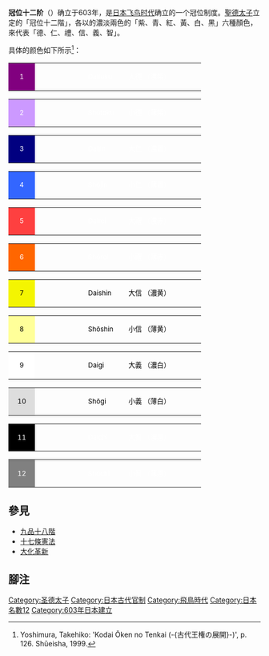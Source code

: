 '''冠位十二阶'''（{{jpn|j=冠位十二階|hg=かんいじゅうにかい}}）确立于603年，是[[日本历史|日本]][[飞鸟时代|飞鸟时代]]确立的一个冠位制度。[[聖德太子|聖德太子]]立定的「冠位十二階」，各以的濃淡兩色的「紫、青、紅、黃、白、黑」六種顏色，來代表「德、仁、禮、信、義、智」。

具体的颜色如下所示<ref>Yoshimura, Takehiko: 'Kodai Ōken no Tenkai (-{古代王権の展開}-)', p. 126. Shūeisha, 1999.</ref>：

{| cellspacing="0" style="width:290px;background:#81007F"
| style="width:40px;height:30px;background:#81007F;text-align:center;font-size:10pt;color:#FFFFFF" | 1
| style="width:90px;font-size:10pt;color:#FFFFFF;padding:4pt;line-height:1.25em" | {{lang|ja|大徳/大德}}
| style="width:70px;font-size:10pt;color:#FFFFFF;padding:4pt;line-height:1.25em" | Daitoku
| style="width:140px;font-size:10pt;color:#FFFFFF;padding:4pt;line-height:1.25em" | 大德 （濃紫）
|}
{| cellspacing="0" style="width:290px;background:#CC99FF"
| style="width:40px;height:30px;background:#CC99FF;text-align:center;font-size:10pt;color:#FFFFFF" | 2
| style="width:90px;font-size:10pt;color:#FFFFFF;padding:4pt;line-height:1.25em" | {{lang|ja|小徳/小德}}
| style="width:70px;font-size:10pt;color:#FFFFFF;padding:4pt;line-height:1.25em" | Shōtoku
| style="width:140px;font-size:10pt;color:#FFFFFF;padding:4pt;line-height:1.25em" | 小德 （薄紫）
|}
{| cellspacing="0" style="width:290px;background:#010080"
| style="width:40px;height:30px;background:#010080;text-align:center;font-size:10pt;color:#FFFFFF" | 3
| style="width:90px;font-size:10pt;color:#FFFFFF;padding:4pt;line-height:1.25em" | {{lang|ja|大仁}}
| style="width:70px;font-size:10pt;color:#FFFFFF;padding:4pt;line-height:1.25em" | Daijin
| style="width:140px;font-size:10pt;color:#FFFFFF;padding:4pt;line-height:1.25em" | 大仁 （濃青）
|}
{| cellspacing="0" style="width:290px;background:#3366FF"
| style="width:40px;height:30px;background:#3366FF;text-align:center;font-size:10pt;color:#FFFFFF" | 4
| style="width:90px;font-size:10pt;color:#FFFFFF;padding:4pt;line-height:1.25em" | {{lang|ja|小仁}}
| style="width:70px;font-size:10pt;color:#FFFFFF;padding:4pt;line-height:1.25em" | Shōjin
| style="width:140px;font-size:10pt;color:#FFFFFF;padding:4pt;line-height:1.25em" | 小仁 （薄青）
|}
{| cellspacing="0" style="width:290px;background:#FE4040"
| style="width:40px;height:30px;background:#FE4040;text-align:center;font-size:10pt;color:#FFFFFF" | 5
| style="width:90px;font-size:10pt;color:#FFFFFF;padding:4pt;line-height:1.25em" | {{lang|ja|大礼/大禮}}
| style="width:70px;font-size:10pt;color:#FFFFFF;padding:4pt;line-height:1.25em" | Dairei
| style="width:140px;font-size:10pt;color:#FFFFFF;padding:4pt;line-height:1.25em" | 大禮 （濃赤）
|}
{| cellspacing="0" style="width:290px;background:#FF6600"
| style="width:40px;height:30px;background:#FF6600;text-align:center;font-size:10pt;color:#FFFFFF" | 6
| style="width:90px;font-size:10pt;color:#FFFFFF;padding:4pt;line-height:1.25em" | {{lang|ja|小礼/小禮}}
| style="width:70px;font-size:10pt;color:#FFFFFF;padding:4pt;line-height:1.25em" | Shōrei
| style="width:140px;font-size:10pt;color:#FFFFFF;padding:4pt;line-height:1.25em" | 小禮 （薄赤）
|}
{| cellspacing="0" style="width:290px;background:#F4F501"
| style="width:40px;height:30px;background:#F4F501;text-align:center;font-size:10pt;color:#000000" | 7
| style="width:90px;font-size:10pt;color:#000000;padding:4pt;line-height:1.25em" | {{lang|ja|大信}}
| style="width:70px;font-size:10pt;color:#000000;padding:4pt;line-height:1.25em" | Daishin
| style="width:140px;font-size:10pt;color:#000000;padding:4pt;line-height:1.25em" | 大信 （濃黄）
|}
{| cellspacing="0" style="width:290px;background:#FFFF99"
| style="width:40px;height:30px;background:#FFFF99;text-align:center;font-size:10pt;color:#000000" | 8
| style="width:90px;font-size:10pt;color:#000000;padding:4pt;line-height:1.25em" | {{lang|ja|小信}}
| style="width:70px;font-size:10pt;color:#000000;padding:4pt;line-height:1.25em" | Shōshin
| style="width:140px;font-size:10pt;color:#000000;padding:4pt;line-height:1.25em" | 小信 （薄黄）
|}
{| cellspacing="0" style="width:290px;background:#FFFFFF"
| style="width:40px;height:30px;background:#FFFFFF;text-align:center;font-size:10pt;color:#000000" | 9
| style="width:90px;font-size:10pt;color:#000000;padding:4pt;line-height:1.25em" | {{lang|ja|大義}}
| style="width:70px;font-size:10pt;color:#000000;padding:4pt;line-height:1.25em" | Daigi
| style="width:140px;font-size:10pt;color:#000000;padding:4pt;line-height:1.25em" | 大義 （濃白）
|}
{| cellspacing="0" style="width:290px;background:#DDDDDD"
| style="width:40px;height:30px;background:#DDDDDD;text-align:center;font-size:10pt;color:#000000" | 10
| style="width:90px;font-size:10pt;color:#000000;padding:4pt;line-height:1.25em" | {{lang|ja|小義}}
| style="width:70px;font-size:10pt;color:#000000;padding:4pt;line-height:1.25em" | Shōgi
| style="width:140px;font-size:10pt;color:#000000;padding:4pt;line-height:1.25em" | 小義 （薄白）
|}
{| cellspacing="0" style="width:290px;background:#000000"
| style="width:40px;height:30px;background:#000000;text-align:center;font-size:10pt;color:#FFFFFF" | 11
| style="width:90px;font-size:10pt;color:#FFFFFF;padding:4pt;line-height:1.25em" | {{lang|ja|大智}}
| style="width:70px;font-size:10pt;color:#FFFFFF;padding:4pt;line-height:1.25em" | Daichi
| style="width:140px;font-size:10pt;color:#FFFFFF;padding:4pt;line-height:1.25em" | 大智 （濃黒）
|}
{| cellspacing="0" style="width:290px;background:#808080"
| style="width:40px;height:30px;background:#808080;text-align:center;font-size:10pt;color:#FFFFFF" | 12
| style="width:90px;font-size:10pt;color:#FFFFFF;padding:4pt;line-height:1.25em" | {{lang|ja|小智}}
| style="width:70px;font-size:10pt;color:#FFFFFF;padding:4pt;line-height:1.25em" | Shōchi
| style="width:140px;font-size:10pt;color:#FFFFFF;padding:4pt;line-height:1.25em" | 小智 （薄黒）

|}

==參見==
*[[九品十八階|九品十八階]]
*[[十七條憲法|十七條憲法]]
*[[大化革新|大化革新]]

==腳注==
<references />

[[Category:圣德太子|Category:圣德太子]]
[[Category:日本古代官制|Category:日本古代官制]]
[[Category:飛鳥時代|Category:飛鳥時代]]
[[Category:日本名數12|Category:日本名數12]]
[[Category:603年日本建立|Category:603年日本建立]]
